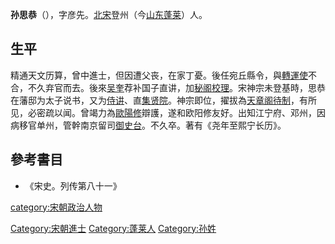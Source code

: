'''孙思恭'''（{{bd|?||?|}}），字彦先。[[北宋|北宋]]登州（今[[山东|山东]][[蓬莱市|蓬莱]]）人。

==生平==
精通天文历算，曾中進士，但因遭父丧，在家丁憂。後任宛丘縣令，與[[轉運使|轉運使]]不合，不久弃官而去。後來[[吴奎|吴奎]]荐补国子直讲，加[[秘阁|秘阁]][[校理|校理]]。宋神宗未登基時，思恭在藩邸为太子说书，又为[[侍讲|侍讲]]、直[[集贤院|集贤院]]。神宗即位，擢拔為[[天章阁|天章阁]][[待制|待制]]，有所见，必密疏以闻。曾竭力為[[歐陽修|歐陽修]]辯護，遂和欧阳修友好。出知江宁府、邓州，因病移官单州，管幹南京留司[[御史台|御史台]]。不久卒。著有《尧年至熙宁长历》。

==參考書目==
*《宋史。列传第八十一》

{{Authority control}}
{{DEFAULTSORT:S}}
[[category:宋朝政治人物|category:宋朝政治人物]]
[[Category:宋朝進士|Category:宋朝進士]]
[[Category:蓬莱人|Category:蓬莱人]]
[[Category:孙姓|Category:孙姓]]